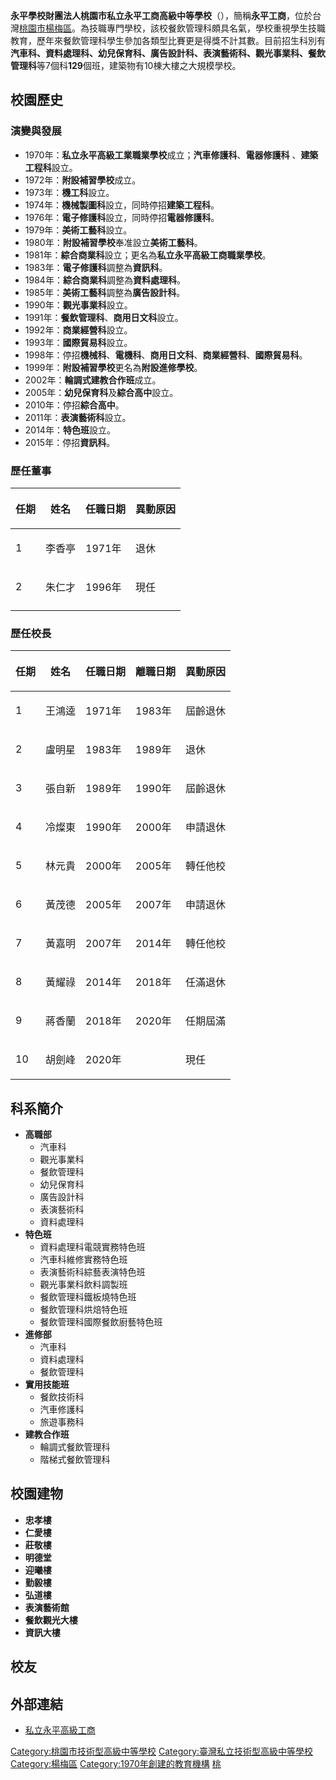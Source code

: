 {{Notability Unreferenced |time=2017-08-13T13:16:26+00:00}}
{{Infobox School
| name        = 桃園市私立永平工商高級中等學校
| other_name  = Yung Ping Vocational High School
| image       = [[File:Yung_Ping_Vocational_High_School_Logo.png|File:Yung Ping Vocational High School Logo.png]]
| motto       = 忠、恕、勤、毅
| established = 1970年 
| legal_person = 永平學校財團法人
| district    = {{TWN}}[[桃園市|桃園市]][[楊梅區|楊梅區]]
| type        = 私立[[技術型高級中等學校|技術型高級中等學校]]
| religion    = 
| affiliation = 
| grades      = 三年制，共129班。<br>一年級43班<br>二年級43班<br>三年級43班
| chairman_label   = 董事長
| chairman    = 朱仁才
| principal   = 胡劍峰
|free_label = 校地面積
|free_text  = 3.55公頃
| dean        = 
| college     = 
| house       = 
| sc          =
| cs          =  
| faculty     = 
| staff       = 238名（2014年9月）
| students    = 4,033（2020年）
| athletics   = 
| conference  = 
| colors      = 
| mascot      = 
| magazine    = 永平青年
| address     = {{flagicon|TWN}}[[桃園市|桃園市]][[楊梅區|楊梅區]]永平路480號
| tel         = 886-3-4822464
| fax         = 886-3-4823336
| website     = http://www.ypvs.tyc.edu.tw
}}

'''永平學校財團法人桃園市私立永平工商高級中等學校'''（{{lang-en|'''Yung Ping Vocational High School'''}}），簡稱'''永平工商'''，位於台灣[[桃園市|桃園市]][[楊梅區|楊梅區]]。為技職專門學校，該校餐飲管理科頗具名氣，學校重視學生技職教育，歷年來餐飲管理科學生參加各類型比賽更是得獎不計其數。目前招生科別有'''汽車科、資料處理科、幼兒保育科、廣告設計科、表演藝術科、觀光事業科、餐飲管理科'''等7個科'''129'''個班，建築物有10棟大樓之大規模學校。

== 校園歷史 ==
=== 演變與發展 ===
*1970年：'''私立永平高級工業職業學校'''成立；'''汽車修護科'''、'''電器修護科''' 、'''建築工程科'''設立。
*1972年：'''附設補習學校'''成立。
*1973年：'''機工科'''設立。
*1974年：'''機械製圖科'''設立，同時停招'''建築工程科'''。
*1976年：'''電子修護科'''設立，同時停招'''電器修護科'''。
*1979年：'''美術工藝科'''設立。
*1980年：'''附設補習學校'''奉准設立'''美術工藝科'''。
*1981年：'''綜合商業科'''設立；更名為'''私立永平高級工商職業學校'''。
*1983年：'''電子修護科'''調整為'''資訊科'''。
*1984年：'''綜合商業科'''調整為'''資料處理科'''。
*1985年：'''美術工藝科'''調整為'''廣告設計科'''。
*1990年：'''觀光事業科'''設立。
*1991年：'''餐飲管理科'''、'''商用日文科'''設立。
*1992年：'''商業經營科'''設立。
*1993年：'''國際貿易科'''設立。
*1998年：停招'''機械科'''、'''電機科'''、'''商用日文科'''、'''商業經營科'''、'''國際貿易科'''。
*1999年：'''附設補習學校'''更名為'''附設進修學校'''。
*2002年：'''輪調式建教合作班'''成立。
*2005年：'''幼兒保育科'''及'''綜合高中'''設立。
*2010年：停招'''綜合高中'''。
*2011年：'''表演藝術科'''設立。
*2014年：'''特色班'''設立。
*2015年：停招'''資訊科'''。

===歷任董事===
{| class="wikitable"
|+
!任期
!姓名
!任職日期
!異動原因
|-
|1
|李香亭
|1971年
|退休
|-
|2
|朱仁才
|1996年
|現任
|-
|}

=== 歷任校長 ===
{|class="wikitable" cellspacing="0"
!任期||姓名||任職日期||離職日期||異動原因
|-
|1||王鴻逵||1971年||1983年||屆齡退休  
|-
|2||盧明星||1983年||1989年||退休
|-
|3||張自新||1989年||1990年||屆齡退休  
|-
|4||冷燦東||1990年||2000年||申請退休  
|-
|5||林元貴||2000年||2005年||轉任他校  
|-
|6||黃茂德||2005年||2007年||申請退休  
|-
|7||黃嘉明||2007年||2014年||轉任他校  
|-
|8||黃耀祿||2014年||2018年||任滿退休
|-
|9||蔣香蘭||2018年||2020年||任期屆滿
|-bgcolor="#a4d4ff"
|10||胡劍峰||2020年||||現任
|}

== 科系簡介 == 
*'''高職部'''
**汽車科
**觀光事業科
**餐飲管理科
**幼兒保育科
**廣告設計科
**表演藝術科
**資料處理科
*'''特色班'''
**資料處理科電競實務特色班
**汽車科維修實務特色班
**表演藝術科綜藝表演特色班
**觀光事業科飲料調製班
**餐飲管理科鐵板燒特色班
**餐飲管理科烘焙特色班
**餐飲管理科國際餐飲廚藝特色班
*'''進修部'''
**汽車科
**資料處理科
**餐飲管理科
*'''實用技能班'''
**餐飲技術科
**汽車修護科
**旅遊事務科
*'''建教合作班'''
**輪調式餐飲管理科
**階梯式餐飲管理科

== 校園建物 ==
*'''忠孝樓'''
*'''仁愛樓'''
*'''莊敬樓'''
*'''明德堂'''
*'''迎曦樓'''
*'''勤毅樓'''
*'''弘道樓'''
*'''表演藝術館'''
*'''餐飲觀光大樓'''
*'''資訊大樓'''

== 校友 ==
{{main|Category:永平高級工商職業學校校友}}

==外部連結==
*{{zh-tw}}{{cbignore}}[http://www.ypvs.tyc.edu.tw/ 私立永平高級工商] {{Wayback|url=http://www.ypvs.tyc.edu.tw/ |date=20111002124533 }}

{{桃園市高級中等學校}}
[[Category:桃園市技術型高級中等學校|Category:桃園市技術型高級中等學校]]
[[Category:臺灣私立技術型高級中等學校|Category:臺灣私立技術型高級中等學校]]
[[Category:楊梅區|Category:楊梅區]]
[[Category:1970年創建的教育機構|Category:1970年創建的教育機構]]
[[Category:臺灣原住民實驗教育與重點學校|桃]]